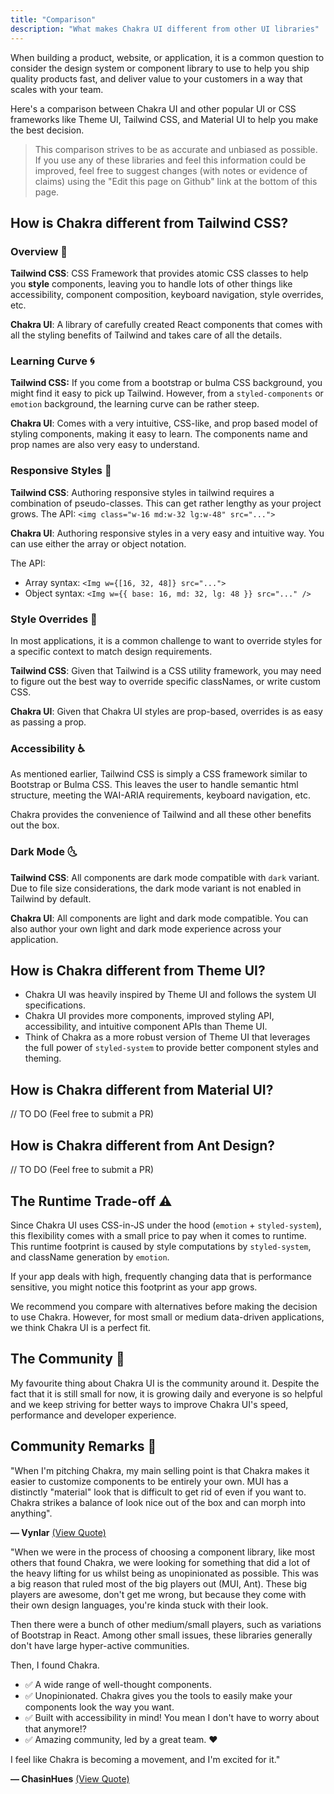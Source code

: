 ```yaml
---
title: "Comparison"
description: "What makes Chakra UI different from other UI libraries"
---
```


When building a product, website, or application, it is a common question to
consider the design system or component library to use to help you ship quality
products fast, and deliver value to your customers in a way that scales with
your team.

Here's a comparison between Chakra UI and other popular UI or CSS frameworks
like Theme UI, Tailwind CSS, and Material UI to help you make the best decision.

> This comparison strives to be as accurate and unbiased as possible. If you use
> any of these libraries and feel this information could be improved, feel free
> to suggest changes (with notes or evidence of claims) using the "Edit this
> page on Github" link at the bottom of this page.

## How is Chakra different from Tailwind CSS?

### Overview 🚩

**Tailwind CSS**: CSS Framework that provides atomic CSS classes to help you
**style** components, leaving you to handle lots of other things like
accessibility, component composition, keyboard navigation, style overrides, etc.

**Chakra UI**: A library of carefully created React components that comes with
all the styling benefits of Tailwind and takes care of all the details.

### Learning Curve 🌀

**Tailwind CSS:** If you come from a bootstrap or bulma CSS background, you
might find it easy to pick up Tailwind. However, from a `styled-components` or
`emotion` background, the learning curve can be rather steep.

**Chakra UI**: Comes with a very intuitive, CSS-like, and prop based model of
styling components, making it easy to learn. The components name and prop names
are also very easy to understand.

### Responsive Styles 📱

**Tailwind CSS**: Authoring responsive styles in tailwind requires a combination
of pseudo-classes. This can get rather lengthy as your project grows. The API:
`<img class="w-16 md:w-32 lg:w-48" src="...">`

**Chakra UI**: Authoring responsive styles in a very easy and intuitive way. You
can use either the array or object notation.

The API:

- Array syntax: `<Img w={[16, 32, 48]} src="...">`
- Object syntax: `<Img w={{ base: 16, md: 32, lg: 48 }} src="..." />`

### Style Overrides 💫

In most applications, it is a common challenge to want to override styles for a
specific context to match design requirements.

**Tailwind CSS**: Given that Tailwind is a CSS utility framework, you may need
to figure out the best way to override specific classNames, or write custom CSS.

**Chakra UI**: Given that Chakra UI styles are prop-based, overrides is as easy
as passing a prop.

### Accessibility ♿️

As mentioned earlier, Tailwind CSS is simply a CSS framework similar to
Bootstrap or Bulma CSS. This leaves the user to handle semantic html structure,
meeting the WAI-ARIA requirements, keyboard navigation, etc.

Chakra provides the convenience of Tailwind and all these other benefits out the
box.

### Dark Mode 🌜

**Tailwind CSS**: All components are dark mode compatible with `dark` variant.
Due to file size considerations, the dark mode variant is not enabled in
Tailwind by default.

**Chakra UI**: All components are light and dark mode compatible. You can also
author your own light and dark mode experience across your application.

## How is Chakra different from Theme UI?

- Chakra UI was heavily inspired by Theme UI and follows the system UI
  specifications.
- Chakra UI provides more components, improved styling API, accessibility, and
  intuitive component APIs than Theme UI.
- Think of Chakra as a more robust version of Theme UI that leverages the full
  power of `styled-system` to provide better component styles and theming.

## How is Chakra different from Material UI?

// TO DO (Feel free to submit a PR)

## How is Chakra different from Ant Design?

// TO DO (Feel free to submit a PR)

## The Runtime Trade-off ⚠️

Since Chakra UI uses CSS-in-JS under the hood (`emotion` + `styled-system`),
this flexibility comes with a small price to pay when it comes to runtime. This
runtime footprint is caused by style computations by `styled-system`, and
className generation by `emotion`.

If your app deals with high, frequently changing data that is performance
sensitive, you might notice this footprint as your app grows.

We recommend you compare with alternatives before making the decision to use
Chakra. However, for most small or medium data-driven applications, we think
Chakra UI is a perfect fit.

## The Community 💖

My favourite thing about Chakra UI is the community around it. Despite the fact
that it is still small for now, it is growing daily and everyone is so helpful
and we keep striving for better ways to improve Chakra UI's speed, performance
and developer experience.

## Community Remarks 💬

"When I'm pitching Chakra, my main selling point is that Chakra makes it easier
to customize components to be entirely your own. MUI has a distinctly "material"
look that is difficult to get rid of even if you want to. Chakra strikes a
balance of look nice out of the box and can morph into anything".

**— Vynlar**
[(View Quote)](https://github.com/chakra-ui/chakra-ui/issues/1421#issuecomment-664423035)

"When we were in the process of choosing a component library, like most others
that found Chakra, we were looking for something that did a lot of the heavy
lifting for us whilst being as unopinionated as possible. This was a big reason
that ruled most of the big players out (MUI, Ant). These big players are
awesome, don't get me wrong, but because they come with their own design
languages, you're kinda stuck with their look.

Then there were a bunch of other medium/small players, such as variations of
Bootstrap in React. Among other small issues, these libraries generally don't
have large hyper-active communities.

Then, I found Chakra.

- ✅ A wide range of well-thought components.
- ✅ Unopinionated. Chakra gives you the tools to easily make your components
  look the way you want.
- ✅ Built with accessibility in mind! You mean I don't have to worry about that
  anymore!?
- ✅ Amazing community, led by a great team. ❤️

I feel like Chakra is becoming a movement, and I'm excited for it."

**— ChasinHues**
[(View Quote)](https://github.com/chakra-ui/chakra-ui/issues/1421#issuecomment-692369895)
